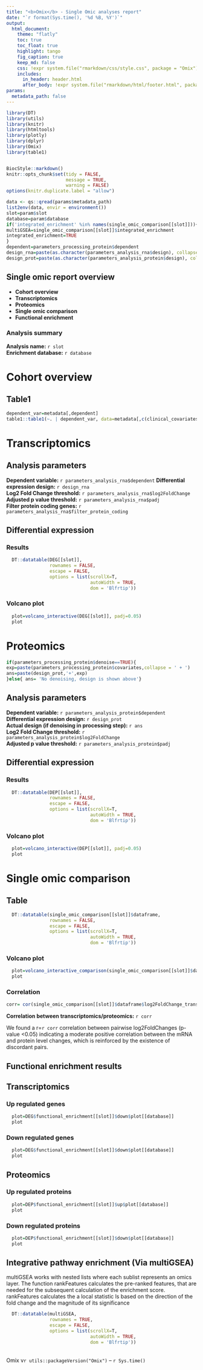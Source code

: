 ```yaml
---
title: "<b>Omix</b> - Single Omic analyses report"
date: "`r format(Sys.time(), '%d %B, %Y')`"
output:
  html_document:
    theme: "flatly"
    toc: true
    toc_float: true
    highlight: tango
    fig_caption: true
    keep_md: false
    css: !expr system.file("rmarkdown/css/style.css", package = "Omix")
    includes:
      in_header: header.html
      after_body: !expr system.file("rmarkdown/html/footer.html", package = "Omix")
params:
  metadata_path: false
---
```


```r
library(DT)
library(utils)
library(knitr)
library(htmltools)
library(plotly)
library(dplyr)
library(Omix)
library(table1)


BiocStyle::markdown()
knitr::opts_chunk$set(tidy = FALSE,
                      message = TRUE,
                      warning = FALSE)
options(knitr.duplicate.label = "allow")
```


```r
data <- qs::qread(params$metadata_path)
list2env(data, envir = environment())
slot=param$slot
database=param$database
if('integrated_enrichment' %in% names(single_omic_comparison[[slot]])){
multiGSEA=single_omic_comparison[[slot]]$integrated_enrichment
integrated_enrichment=TRUE
}
dependent=parameters_processing_protein$dependent
design_rna=paste(as.character(parameters_analysis_rna$design), collapse = '')
design_prot=paste(as.character(parameters_analysis_protein$design), collapse = '')
```

## Single omic report overview 

* **Cohort overview**
* **Transcriptomics**
* **Proteomics**
* **Single omic comparison**
* **Functional enrichment**


### Analysis summary

**Analysis name:** `r slot`  
**Enrichment database:** `r database`  

Cohort overview
=======================================================================

## Table1

```r
dependent_var=metadata[,dependent]
table1::table1(~. | dependent_var, data=metadata[,c(clinical_covariates)])

```


Transcriptomics
=======================================================================

## Analysis parameters 

**Dependent variable:** `r parameters_analysis_rna$dependent`
**Differential expression design:** `r design_rna`  
**Log2 Fold Change threshold:** `r parameters_analysis_rna$log2FoldChange`  
**Adjusted p value threshold:** `r parameters_analysis_rna$padj`  
**Filter protein coding genes:** `r parameters_analysis_rna$filter_protein_coding`  

## Differential expression {.tabset}


### Results

```r

  DT::datatable(DEG[[slot]],
                rownames = FALSE,
                escape = FALSE,
                options = list(scrollX=T,
                               autoWidth = TRUE,
                               dom = 'Blfrtip'))


```

### Volcano plot

```r


  plot=volcano_interactive(DEG[[slot]], padj=0.05)
  plot


```


Proteomics
=======================================================================


```r
if(parameters_processing_protein$denoise==TRUE){
exp=paste(parameters_processing_protein$covariates,collapse = ' + ')
ans=paste(design_prot,'+',exp)
}else{ ans= 'No denoising, design is shown above'}
```

## Analysis parameters 

**Dependent variable:** `r parameters_analysis_protein$dependent`   
**Differential expression design:** `r design_prot`   
**Actual design (if denoising in processing step):** `r ans`   
**Log2 Fold Change threshold:** `r parameters_analysis_protein$log2FoldChange`  
**Adjusted p value threshold:** `r parameters_analysis_protein$padj`    


## Differential expression {.tabset}


### Results

```r

  DT::datatable(DEP[[slot]],
                rownames = FALSE,
                escape = FALSE,
                options = list(scrollX=T,
                               autoWidth = TRUE,
                               dom = 'Blfrtip'))

```

### Volcano plot

```r

  plot=volcano_interactive(DEP[[slot]], padj=0.05)
  plot

```


Single omic comparison
=======================================================================



## Table

```r

  DT::datatable(single_omic_comparison[[slot]]$dataframe,
                rownames = FALSE,
                escape = FALSE,
                options = list(scrollX=T,
                               autoWidth = TRUE,
                               dom = 'Blfrtip'))

```

### Volcano plot

```r

  plot=volcano_interactive_comparison(single_omic_comparison[[slot]]$dataframe)
  plot


```

### Correlation

```r
corr= cor(single_omic_comparison[[slot]]$dataframe$log2FoldChange_transcriptomics,single_omic_comparison[[slot]]$dataframe$log2FoldChange_proteomics)
```

**Correlation between transcriptomics/proteomics:** `r corr`  


We found a r=`r corr` correlation between pairwise log2FoldChanges (p-value <0.05) indicating a moderate positive correlation between the mRNA and protein level changes, which is reinforced by the existence of discordant pairs.


## Functional enrichment results  


## Transcriptomics {.tabset}

### Up regulated genes 


```r

  plot=DEG$functional_enrichment[[slot]]$down$plot[[database]]
  plot

```

### Down regulated genes 

```r

  plot=DEG$functional_enrichment[[slot]]$down$plot[[database]]
  plot

```


## Proteomics {.tabset}

### Up regulated proteins

```r

  plot=DEP$functional_enrichment[[slot]]$up$plot[[database]]
  plot

```

### Down regulated proteins

```r

  plot=DEP$functional_enrichment[[slot]]$down$plot[[database]]
  plot

```


## Integrative pathway enrichment (Via multiGSEA)

multiGSEA works with nested lists where each sublist represents an omics layer. The function rankFeatures calculates the pre-ranked features, that are needed for the subsequent calculation of the enrichment score. rankFeatures calculates the a local statistic ls based on the direction of the fold change and the magnitude of its significance 

```r
  DT::datatable(multiGSEA,
                rownames = TRUE,
                escape = FALSE,
                options = list(scrollX=T,
                               autoWidth = TRUE,
                               dom = 'Blfrtip'))
```

<br>Omix v`r utils::packageVersion("Omix")` -- `r Sys.time()`

